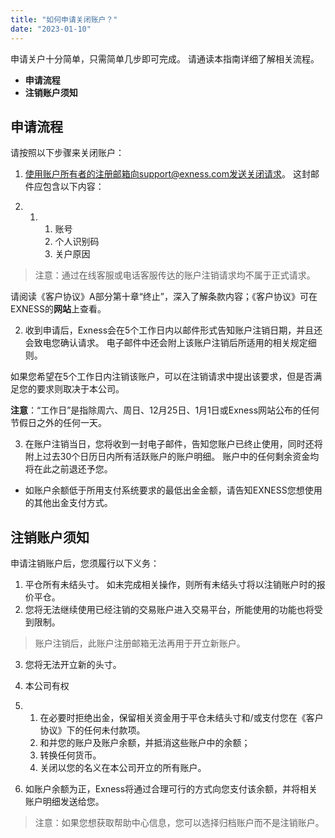 ```yaml
---
title: "如何申请关闭账户？"
date: "2023-01-10"
---
```


<Ads></Ads> 

申请关户十分简单，只需简单几步即可完成。 请通读本指南详细了解相关流程。

- **申请流程**
- **注销账户须知**

## 申请流程

请按照以下步骤来关闭账户：

1. 使用账户所有者的注册邮箱向support@exness.com发送关闭请求。 这封邮件应包含以下内容：

1. 1. 1. 账号
        2. 个人识别码
        3. 关户原因

> 注意：通过在线客服或电话客服传达的账户注销请求均不属于正式请求。

请阅读《客户协议》A部分第十章“终止”，深入了解条款内容；《客户协议》可在EXNESS的**网站**上查看。

2. 收到申请后，Exness会在5个工作日内以邮件形式告知账户注销日期，并且还会致电您确认请求。 电子邮件中还会附上该账户注销后所适用的相关规定细则。

如果您希望在5个工作日内注销该账户，可以在注销请求中提出该要求，但是否满足您的要求则取决于本公司。

**注意**：“工作日”是指除周六、周日、12月25日、1月1日或Exness网站公布的任何节假日之外的任何一天。

3. 在账户注销当日，您将收到一封电子邮件，告知您账户已终止使用，同时还将附上过去30个日历日内所有活跃账户的账户明细。 账户中的任何剩余资金均将在此之前退还予您。

- 如账户余额低于所用支付系统要求的最低出金金额，请告知EXNESS您想使用的其他出金支付方式。

## 注销账户须知

申请注销账户后，您须履行以下义务：

1. 平仓所有未结头寸。 如未完成相关操作，则所有未结头寸将以注销账户时的报价平仓。
2. 您将无法继续使用已经注销的交易账户进入交易平台，所能使用的功能也将受到限制。

> 账户注销后，此账户注册邮箱无法再用于开立新账户。

3. 您将无法开立新的头寸。
4. 本公司有权

1. 1. 在必要时拒绝出金，保留相关资金用于平仓未结头寸和/或支付您在《客户协议》下的任何未付款项。
    2. 和并您的账户及账户余额，并抵消这些账户中的余额；
    3. 转换任何货币。
    4. 关闭以您的名义在本公司开立的所有账户。

5. 如账户余额为正，Exness将通过合理可行的方式向您支付该余额，并将相关账户明细发送给您。

> 注意：如果您想获取帮助中心信息，您可以选择归档账户而不是注销账户。
